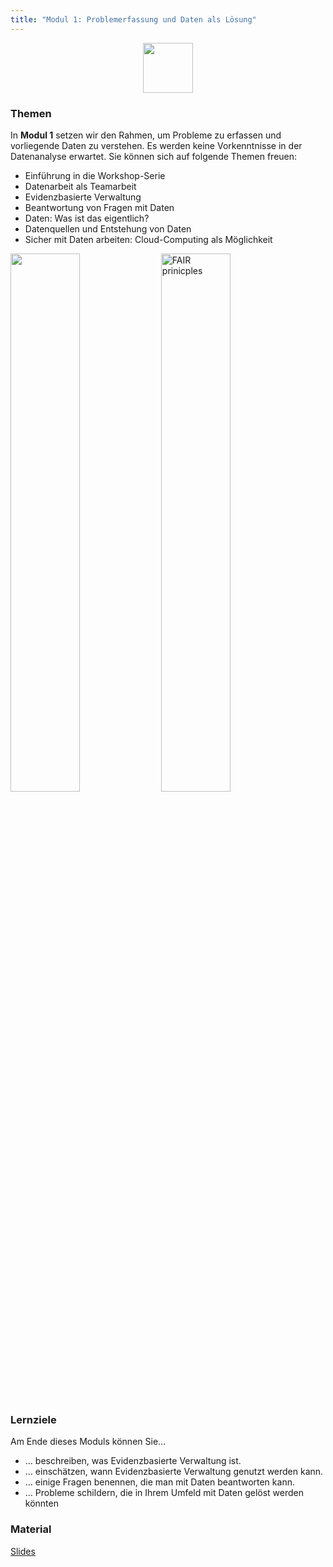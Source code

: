 ```yaml
---
title: "Modul 1: Problemerfassung und Daten als Lösung"
---
```


<p align="center">
<img src="../../icons/files.png" width="80" height="80" class="center">
</p> 


### Themen
In **Modul 1** setzen wir den Rahmen, um Probleme zu erfassen und vorliegende Daten zu verstehen. Es werden keine Vorkenntnisse in der Datenanalyse erwartet. Sie können sich auf folgende Themen freuen:

* Einführung in die Workshop-Serie
* Datenarbeit als Teamarbeit
* Evidenzbasierte Verwaltung
* Beantwortung von Fragen mit Daten
* Daten: Was ist das eigentlich?
* Datenquellen und Entstehung von Daten
* Sicher mit Daten arbeiten: Cloud-Computing als Möglichkeit

![](../../icons/Daten-Fragen.jpg){width=47%}
![FAIR prinicples](../../icons/fair.jpg){width=47% fig-alt="F=findable, A=accessible, I=interoperable, R=reusable"}


::: {.callout-tip} 
### Lernziele
Am Ende dieses Moduls können Sie...

* ... beschreiben, was Evidenzbasierte Verwaltung ist.
* ... einschätzen, wann Evidenzbasierte Verwaltung genutzt werden kann.
* ... einige Fragen benennen, die man mit Daten beantworten kann.
* ... Probleme schildern, die in Ihrem Umfeld mit Daten gelöst werden könnten
:::

### Material

[Slides](https://drive.google.com/file/d/1LKjMsyAIjNhZ7Gt9Z-gKVdaPCPuIqYNr/view?usp=sharing)
